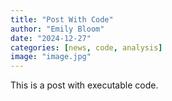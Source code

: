 ```yaml
---
title: "Post With Code"
author: "Emily Bloom"
date: "2024-12-27"
categories: [news, code, analysis]
image: "image.jpg"
---
```


This is a post with executable code.
